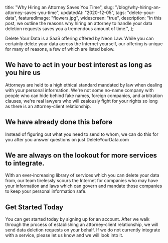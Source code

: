   title: "Why Hiring an Attorney Saves You Time",
  slug: "/blog/why-hiring-an-attorney-saves-you-time",
  updatedAt: "2020-12-05",
  tags: "delete-your-data",
  featuredImage: "flowers.jpg",
  widescreen: "true",
  description: "In this post, we outline the reasons why hiring an attorney to handle your data deletion requests saves you a tremendous amount of time.",
};

Delete Your Data is a SaaS offering offered by Neon Law. While you can certainly
delete your data across the Internet yourself, our offering is unique for many
of reasons, a few of which are listed below.

## We have to act in your best interest as long as you hire us

Attorneys are held to a high ethical standard mandated by law when dealing with
your personal information. We're not some no-name company with people who can
hide behind fake names, foreign companies, and arbitration clauses, we're real
lawyers who will zealously fight for your rights so long as there is an
attorney-client relationship.

## We have already done this before

Instead of figuring out what you need to send to whom, we can do this for you
after you answer questions on just DeleteYourData.com

## We are always on the lookout for more services to integrate.

With an ever-increasing library of services which you can delete your data from,
our team tirelessly scours the Internet for companies who may have your
information and laws which can govern and mandate those companies to keep your
personal information safe.

## Get Started Today

You can get started today by signing up for an account. After we walk through
the process of establishing an attorney-client relationship, we will send data
deletion requests on your behalf. If we do not currently integrate with a
service, please let us know and we will look into it.
